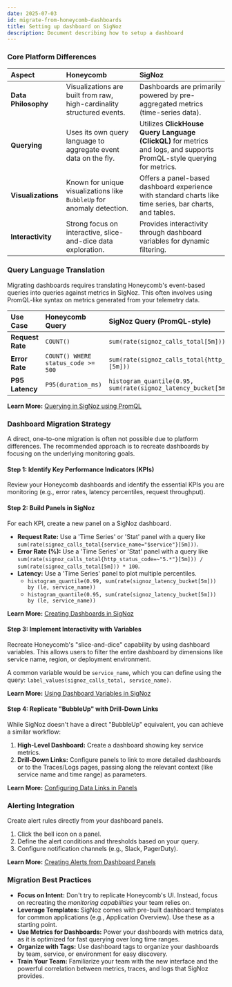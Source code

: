 ```yaml
---
date: 2025-07-03
id: migrate-from-honeycomb-dashboards
title: Setting up dashboard on SigNoz
description: Document describing how to setup a dashboard
---
```


### **Core Platform Differences**

| Aspect | Honeycomb | SigNoz |
| :--- | :--- | :--- |
| **Data Philosophy** | Visualizations are built from raw, high-cardinality structured events. | Dashboards are primarily powered by pre-aggregated metrics (time-series data). |
| **Querying** | Uses its own query language to aggregate event data on the fly. | Utilizes **ClickHouse Query Language (ClickQL)** for metrics and logs, and supports PromQL-style querying for metrics. |
| **Visualizations** | Known for unique visualizations like `BubbleUp` for anomaly detection. | Offers a panel-based dashboard experience with standard charts like time series, bar charts, and tables. |
| **Interactivity**| Strong focus on interactive, slice-and-dice data exploration. | Provides interactivity through dashboard variables for dynamic filtering. |

### **Query Language Translation**

Migrating dashboards requires translating Honeycomb's event-based queries into queries against metrics in SigNoz. This often involves using PromQL-like syntax on metrics generated from your telemetry data.

| Use Case | Honeycomb Query | SigNoz Query (PromQL-style) |
| :--- | :--- | :--- |
| **Request Rate** | `COUNT()` | `sum(rate(signoz_calls_total[5m]))` |
| **Error Rate** | `COUNT() WHERE status_code >= 500` | `sum(rate(signoz_calls_total{http_status_code=~"5.*"}[5m]))` |
| **P95 Latency** | `P95(duration_ms)` | `histogram_quantile(0.95, sum(rate(signoz_latency_bucket[5m])) by (le))` |

**Learn More:** [Querying in SigNoz using PromQL](https://signoz.io/docs/userguide/promql-in-signoz/)

### **Dashboard Migration Strategy**

A direct, one-to-one migration is often not possible due to platform differences. The recommended approach is to recreate dashboards by focusing on the underlying monitoring goals.

#### **Step 1: Identify Key Performance Indicators (KPIs)**

Review your Honeycomb dashboards and identify the essential KPIs you are monitoring (e.g., error rates, latency percentiles, request throughput).

#### **Step 2: Build Panels in SigNoz**

For each KPI, create a new panel on a SigNoz dashboard.

  * **Request Rate:** Use a 'Time Series' or 'Stat' panel with a query like `sum(rate(signoz_calls_total{service_name="$service"}[5m]))`.
  * **Error Rate (%):** Use a 'Time Series' or 'Stat' panel with a query like `sum(rate(signoz_calls_total{http_status_code=~"5.*"}[5m])) / sum(rate(signoz_calls_total[5m])) * 100`.
  * **Latency:** Use a 'Time Series' panel to plot multiple percentiles.
      * `histogram_quantile(0.99, sum(rate(signoz_latency_bucket[5m])) by (le, service_name))`
      * `histogram_quantile(0.95, sum(rate(signoz_latency_bucket[5m])) by (le, service_name))`

**Learn More:** [Creating Dashboards in SigNoz](https://signoz.io/docs/userguide/create-dashboard/)

#### **Step 3: Implement Interactivity with Variables**

Recreate Honeycomb's "slice-and-dice" capability by using dashboard variables. This allows users to filter the entire dashboard by dimensions like service name, region, or deployment environment.

A common variable would be `service_name`, which you can define using the query: `label_values(signoz_calls_total, service_name)`.

**Learn More:** [Using Dashboard Variables in SigNoz](https://signoz.io/docs/userguide/dashboard-variables/)

#### **Step 4: Replicate "BubbleUp" with Drill-Down Links**

While SigNoz doesn't have a direct "BubbleUp" equivalent, you can achieve a similar workflow:

1.  **High-Level Dashboard:** Create a dashboard showing key service metrics.
2.  **Drill-Down Links:** Configure panels to link to more detailed dashboards or to the Traces/Logs pages, passing along the relevant context (like service name and time range) as parameters.

**Learn More:** [Configuring Data Links in Panels](https://signoz.io/docs/userguide/create-dashboard/%23data-links)

### **Alerting Integration**

Create alert rules directly from your dashboard panels.

1.  Click the bell icon on a panel.
2.  Define the alert conditions and thresholds based on your query.
3.  Configure notification channels (e.g., Slack, PagerDuty).

**Learn More:** [Creating Alerts from Dashboard Panels](https://signoz.io/docs/userguide/alerts-from-panel/)

### **Migration Best Practices**

  * **Focus on Intent:** Don't try to replicate Honeycomb's UI. Instead, focus on recreating the *monitoring capabilities* your team relies on.
  * **Leverage Templates:** SigNoz comes with pre-built dashboard templates for common applications (e.g., Application Overview). Use these as a starting point.
  * **Use Metrics for Dashboards:** Power your dashboards with metrics data, as it is optimized for fast querying over long time ranges.
  * **Organize with Tags:** Use dashboard tags to organize your dashboards by team, service, or environment for easy discovery.
  * **Train Your Team:** Familiarize your team with the new interface and the powerful correlation between metrics, traces, and logs that SigNoz provides.